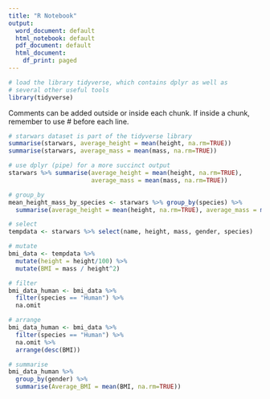 ```yaml
---
title: "R Notebook"
output:
  word_document: default
  html_notebook: default
  pdf_document: default
  html_document:
    df_print: paged
---
```

```r
# load the library tidyverse, which contains dplyr as well as 
# several other useful tools
library(tidyverse)
```

Comments can be added outside or inside each chunk. If inside a chunk, 
remember to use # before each line.
```r
# starwars dataset is part of the tidyverse library
summarise(starwars, average_height = mean(height, na.rm=TRUE))
summarise(starwars, average_mass = mean(mass, na.rm=TRUE))
```

```r
# use dplyr (pipe) for a more succinct output
starwars %>% summarise(average_height = mean(height, na.rm=TRUE), 
                       average_mass = mean(mass, na.rm=TRUE))
```

```r
# group_by
mean_height_mass_by_species <- starwars %>% group_by(species) %>% 
  summarise(average_height = mean(height, na.rm=TRUE), average_mass = mean(mass, na.rm=TRUE))

```

```r
# select
tempdata <- starwars %>% select(name, height, mass, gender, species)
```

```r
# mutate
bmi_data <- tempdata %>% 
  mutate(height = height/100) %>% 
  mutate(BMI = mass / height^2)

```

```r
# filter
bmi_data_human <- bmi_data %>% 
  filter(species == "Human") %>% 
  na.omit
```


```r
# arrange
bmi_data_human <- bmi_data %>% 
  filter(species == "Human") %>% 
  na.omit %>% 
  arrange(desc(BMI))

```

```r
# summarise
bmi_data_human %>% 
  group_by(gender) %>% 
  summarise(Average_BMI = mean(BMI, na.rm=TRUE))
  
```

